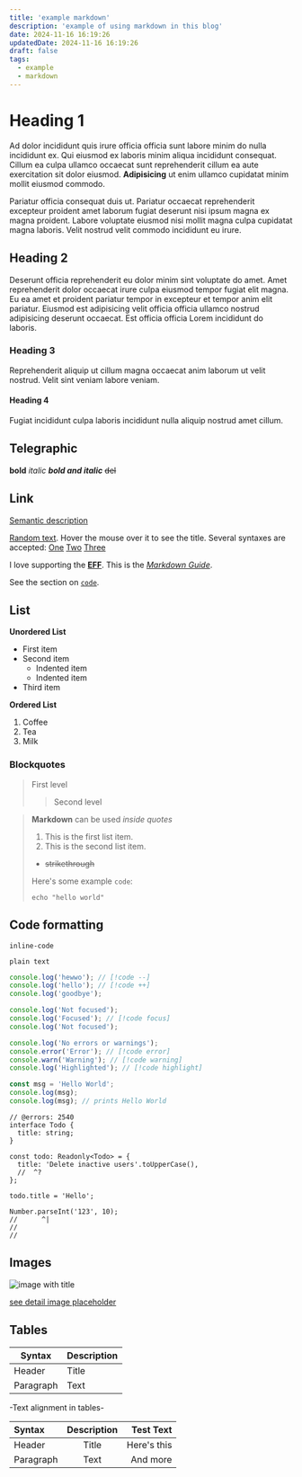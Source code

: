 ```yaml
---
title: 'example markdown'
description: 'example of using markdown in this blog'
date: 2024-11-16 16:19:26
updatedDate: 2024-11-16 16:19:26
draft: false
tags:
  - example
  - markdown
---
```


# Heading 1

Ad dolor incididunt quis irure officia officia sunt labore minim do nulla incididunt ex. Qui eiusmod ex laboris minim aliqua incididunt consequat. Cillum ea culpa ullamco occaecat sunt reprehenderit cillum ea aute exercitation sit dolor eiusmod. **Adipisicing** ut enim ullamco cupidatat minim mollit eiusmod commodo.

Pariatur officia consequat duis ut. Pariatur occaecat reprehenderit excepteur proident amet laborum fugiat deserunt nisi ipsum magna ex magna proident. Labore voluptate eiusmod nisi mollit magna culpa cupidatat magna laboris. Velit nostrud velit commodo incididunt eu irure.

## Heading 2

Deserunt officia reprehenderit eu dolor minim sint voluptate do amet. Amet reprehenderit dolor occaecat irure culpa eiusmod tempor fugiat elit magna. Eu ea amet et proident pariatur tempor in excepteur et tempor anim elit pariatur. Eiusmod est adipisicing velit officia officia ullamco nostrud adipisicing deserunt occaecat. Est officia officia Lorem incididunt do laboris.

### Heading 3

Reprehenderit aliquip ut cillum magna occaecat anim laborum ut velit nostrud.
Velit sint veniam labore veniam.

#### Heading 4

Fugiat incididunt culpa laboris incididunt nulla aliquip nostrud amet cillum.

## Telegraphic

**bold**
_italic_
**_bold and italic_**
~~del~~

## Link

[Semantic description](https://roneo.org/markdown)

[reference text]: https://jamstack.club
[this link]: https://roneo.org/markdown

[Random text][random-identifier].
Hover the mouse over it to see the title.
Several syntaxes are accepted:
[One](https://eff.org 'First site')
[Two](https://example.com 'Second site')
[Three](https://example.com 'Third site')

[random-identifier]: https://roneo.org/markdown 'This example has a title'

I love supporting the **[EFF](https://eff.org)**.
This is the _[Markdown Guide](https://www.markdownguide.org)_.

See the section on [`code`](#code).

## List

**Unordered List**

- First item
- Second item
  - Indented item
  - Indented item
- Third item

**Ordered List**

1. Coffee
2. Tea
3. Milk

### Blockquotes

> First level
>
> > Second level

> **Markdown** can be used _inside quotes_
>
> 1. This is the first list item.
> 2. This is the second list item.
>
> - ~~strikethrough~~
>
> Here's some example `code`:
>
> ```shell
> echo "hello world"
> ```

## Code formatting

`inline-code`

```
plain text
```

```ts title="diff"
console.log('hewwo'); // [!code --]
console.log('hello'); // [!code ++]
console.log('goodbye');
```

```ts title="focused"
console.log('Not focused');
console.log('Focused'); // [!code focus]
console.log('Not focused');
```

```ts title="highlight"
console.log('No errors or warnings');
console.error('Error'); // [!code error]
console.warn('Warning'); // [!code warning]
console.log('Highlighted'); // [!code highlight]
```

```js /Hello/ title="word highlight"
const msg = 'Hello World';
console.log(msg);
console.log(msg); // prints Hello World
```

```tsx twoslash title="twoslash" caption="this code block has custom caption."
// @errors: 2540
interface Todo {
  title: string;
}

const todo: Readonly<Todo> = {
  title: 'Delete inactive users'.toUpperCase(),
  //  ^?
};

todo.title = 'Hello';

Number.parseInt('123', 10);
//      ^|
//
//
```

## Images

![image with title](https://placehold.co/600x400)

[see detail image placeholder](/posts/image-placeholder)

## Tables

| Syntax    | Description |
| --------- | ----------- |
| Header    | Title       |
| Paragraph | Text        |

-Text alignment in tables-

| Syntax    | Description |   Test Text |
| :-------- | :---------: | ----------: |
| Header    |    Title    | Here's this |
| Paragraph |    Text     |    And more |

